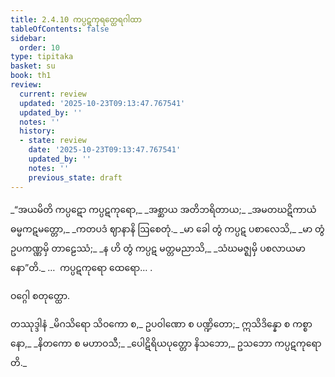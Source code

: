 ```yaml
---
title: 2.4.10 ကပ္ပဋကုရတ္ထေရဂါထာ
tableOfContents: false
sidebar:
  order: 10
type: tipitaka
basket: su
book: th1
review:
  current: review
  updated: '2025-10-23T09:13:47.767541'
  updated_by: ''
  notes: ''
  history:
  - state: review
    date: '2025-10-23T09:13:47.767541'
    updated_by: ''
    notes: ''
    previous_state: draft
---
```



<ReviewStatus review={frontmatter.review} showDetails={true} />

<HypothesisAnnotation frontmatter={frontmatter} />

<DynamicBreadcrumb />

<Division number="199" book="th1" e="ch" v="19" p="258">

<Paragraph number="397" type="verses" book="th1">
_“အယမိတိ ကပ္ပဋော ကပ္ပဋကုရော,_  
_အစ္ဆာယ အတိဘရိတာယ;_  
_အမတဃဋိကာယံ ဓမ္မကဋမတ္တော,_  
_ကတပဒံ ဈာနာနိ ဩစေတုံ._  

</Paragraph>

</Division>
<Division number="200" book="th1" e="ch" v="19" p="258">

<Paragraph number="398" type="verses" book="th1">
_မာ ခေါ တွံ ကပ္ပဋ ပစာလေသိ,_  
_မာ တွံ ဥပကဏ္ဏမှိ တာဠေဿံ;_  
_န ဟိ တွံ ကပ္ပဋ မတ္တမညာသိ,_  
_သံဃမဇ္ဈမှိ ပစလာယမာနော”တိ._  


</Paragraph>
</Division>

<Paragraph number="399" type="center" book="th1">
…  ကပ္ပဋကုရော ထေရော… .

  
ဝဂ္ဂေါ စတုတ္ထော.



</Paragraph>

<Paragraph number="400" type="center" book="th1">
တဿုဒ္ဒါနံ


</Paragraph>

<Paragraph number="401" book="th1">
_မိဂသိရော သိဝကော စ,_  
ဥပဝါဏော စ ပဏ္ဍိတော;_  
ဣသိဒိန္နော စ ကစ္စာနော,_  
_နိတကော စ မဟာဝသီ;_  
_ပေါဋိရိယပုတ္တော နိသဘော,_  
ဥသဘော ကပ္ပဋကုရောတိ._
</Paragraph>